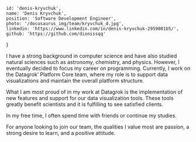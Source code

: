 <!-- markdownlint-disable first-line-h1 -->


    id: 'denis-kryvchuk',
    name: 'Denis Kryvchuk',
    position: 'Software Development Engineer',
    photo: '/docusaurus_img/team/kryvchuk_d.jpg',
    linkedin: 'https://www.linkedin.com/in/denis-kryvchuk-2959801b5/',
    github: 'https://github.com/dionissqq'
}

<Card meta={meta}>

I have a strong background in computer science and have also studied natural sciences such as astronomy, chemistry, and physics. However, I eventually decided to focus my career on programming. Currently, I work on the Datagrok’ Platform Core team, where my role is to support data visualizations and maintain the overall platform structure.

What I am most proud of in my work at Datagrok is the implementation of new features and support for our data visualization tools. These tools greatly benefit scientists and it is fulfilling to see satisfied clients.

In my free time, I often spend time with friends or continue my studies.

For anyone looking to join our team, the qualities I value most are passion, a strong desire to learn, and a positive attitude.

</Card>

